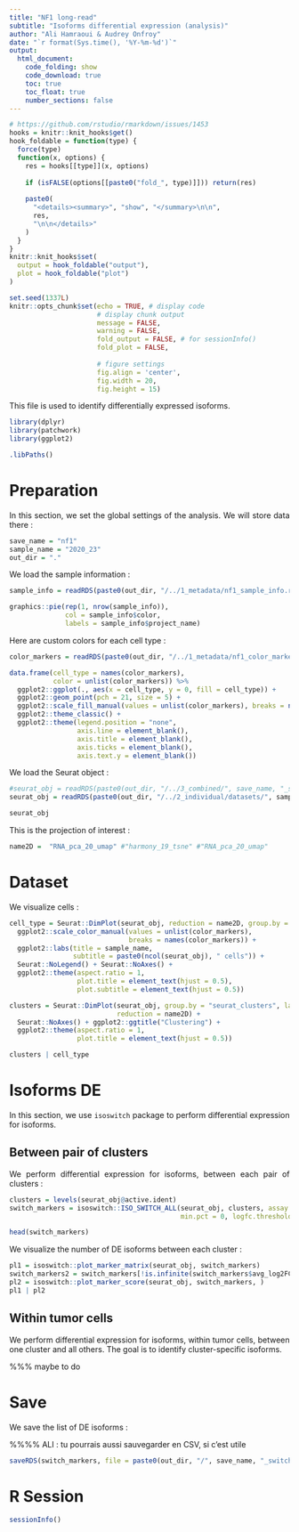 ```yaml
---
title: "NF1 long-read"
subtitle: "Isoforms differential expression (analysis)"
author: "Ali Hamraoui & Audrey Onfroy"
date: "`r format(Sys.time(), '%Y-%m-%d')`"
output:
  html_document:
    code_folding: show
    code_download: true
    toc: true
    toc_float: true
    number_sections: false
---
```


<style>
body {
text-align: justify}
</style>

<!-- Automatically computes and prints in the output the running time for any code chunk -->
```r
# https://github.com/rstudio/rmarkdown/issues/1453
hooks = knitr::knit_hooks$get()
hook_foldable = function(type) {
  force(type)
  function(x, options) {
    res = hooks[[type]](x, options)
    
    if (isFALSE(options[[paste0("fold_", type)]])) return(res)
    
    paste0(
      "<details><summary>", "show", "</summary>\n\n",
      res,
      "\n\n</details>"
    )
  }
}
knitr::knit_hooks$set(
  output = hook_foldable("output"),
  plot = hook_foldable("plot")
)
```

<!-- Set default parameters for all chunks -->
```r
set.seed(1337L)
knitr::opts_chunk$set(echo = TRUE, # display code
                      # display chunk output
                      message = FALSE,
                      warning = FALSE,
                      fold_output = FALSE, # for sessionInfo()
                      fold_plot = FALSE,
                      
                      # figure settings
                      fig.align = 'center',
                      fig.width = 20,
                      fig.height = 15)
```

This file is used to identify differentially expressed isoforms.

```r
library(dplyr)
library(patchwork)
library(ggplot2)

.libPaths()
```

# Preparation

In this section, we set the global settings of the analysis. We will store data there :

```r
save_name = "nf1"
sample_name = "2020_23"
out_dir = "."
```

We load the sample information :

```r
sample_info = readRDS(paste0(out_dir, "/../1_metadata/nf1_sample_info.rds"))

graphics::pie(rep(1, nrow(sample_info)),
              col = sample_info$color,
              labels = sample_info$project_name)
```

Here are custom colors for each cell type :

```r
color_markers = readRDS(paste0(out_dir, "/../1_metadata/nf1_color_markers.rds"))

data.frame(cell_type = names(color_markers),
           color = unlist(color_markers)) %>%
  ggplot2::ggplot(., aes(x = cell_type, y = 0, fill = cell_type)) +
  ggplot2::geom_point(pch = 21, size = 5) +
  ggplot2::scale_fill_manual(values = unlist(color_markers), breaks = names(color_markers)) +
  ggplot2::theme_classic() +
  ggplot2::theme(legend.position = "none",
                 axis.line = element_blank(),
                 axis.title = element_blank(),
                 axis.ticks = element_blank(),
                 axis.text.y = element_blank())
```

We load the Seurat object :

```r
#seurat_obj = readRDS(paste0(out_dir, "/../3_combined/", save_name, "_seurat_obj.rds"))
seurat_obj = readRDS(paste0(out_dir, "/../2_individual/datasets/", sample_name , "_seurat_obj_filtered.rds"))

seurat_obj
```

This is the projection of interest :

```r
name2D =  "RNA_pca_20_umap" #"harmony_19_tsne" #"RNA_pca_20_umap"
```


# Dataset

We visualize cells :

```r
cell_type = Seurat::DimPlot(seurat_obj, reduction = name2D, group.by = "cell_type") +
  ggplot2::scale_color_manual(values = unlist(color_markers),
                              breaks = names(color_markers)) +
  ggplot2::labs(title = sample_name,
                subtitle = paste0(ncol(seurat_obj), " cells")) +
  Seurat::NoLegend() + Seurat::NoAxes() +
  ggplot2::theme(aspect.ratio = 1,
                 plot.title = element_text(hjust = 0.5),
                 plot.subtitle = element_text(hjust = 0.5))

clusters = Seurat::DimPlot(seurat_obj, group.by = "seurat_clusters", label = TRUE,
                           reduction = name2D) +
  Seurat::NoAxes() + ggplot2::ggtitle("Clustering") +
  ggplot2::theme(aspect.ratio = 1,
                 plot.title = element_text(hjust = 0.5))

clusters | cell_type
```

# Isoforms DE

In this section, we use `isoswitch` package to perform differential expression for isoforms.

## Between pair of clusters

We perform differential expression for isoforms, between each pair of clusters :

```r
clusters = levels(seurat_obj@active.ident)
switch_markers = isoswitch::ISO_SWITCH_ALL(seurat_obj, clusters, assay = "ISO", 
                                           min.pct = 0, logfc.threshold = 0.40)

head(switch_markers)
```

We visualize the number of DE isoforms between each cluster :

```r
pl1 = isoswitch::plot_marker_matrix(seurat_obj, switch_markers) 
switch_markers2 = switch_markers[!is.infinite(switch_markers$avg_log2FC),]
pl2 = isoswitch::plot_marker_score(seurat_obj, switch_markers, )
pl1 | pl2
```

## Within tumor cells

We perform differential expression for isoforms, within tumor cells, between one cluster and all others. The goal is to identify cluster-specific isoforms.

%%% maybe to do


# Save

We save the list of DE isoforms :

%%%% ALI : tu pourrais aussi sauvegarder en CSV, si c'est utile

```r
saveRDS(switch_markers, file = paste0(out_dir, "/", save_name, "_switch_markers.rds"))
```


# R Session

```r
sessionInfo()
```
